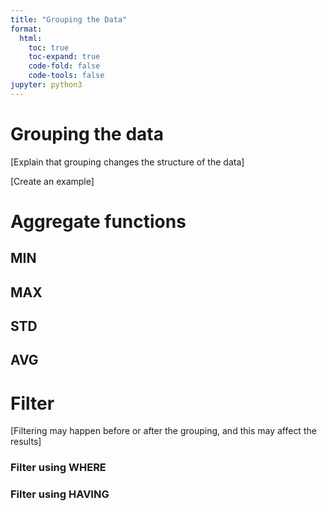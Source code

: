 ```yaml
---
title: "Grouping the Data"
format:
  html:
    toc: true
    toc-expand: true
    code-fold: false
    code-tools: false
jupyter: python3
---
```



# Grouping the data

[Explain that grouping changes the structure of the data]

[Create an example]

# Aggregate functions

## MIN

## MAX

## STD

## AVG

# Filter

[Filtering may happen before or after the grouping, and this may affect the results]

### Filter using WHERE


### Filter using HAVING


